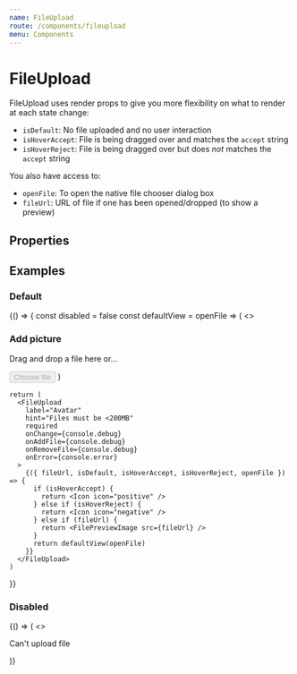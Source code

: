 ```yaml
---
name: FileUpload
route: /components/fileupload
menu: Components
---
```




# FileUpload

FileUpload uses render props to give you more flexibility on what to render at each state change:

- `isDefault`: No file uploaded and no user interaction
- `isHoverAccept`: File is being dragged over and matches the `accept` string
- `isHoverReject`: File is being dragged over but does _not_ matches the `accept` string

You also have access to:

- `openFile`: To open the native file chooser dialog box
- `fileUrl`: URL of file if one has been opened/dropped (to show a preview)

## Properties

<PropsTable of={FileUpload} />

## Examples

### Default

<Playground>
  {() => {
    const disabled = false
    const defaultView = openFile => (
      <>
        <h3>Add picture</h3>
        <p>Drag and drop a file here or…</p>
        <Button disabled={disabled} onClick={openFile} type="button">Choose file</Button>
      </>
    )

    return (
      <FileUpload
        label="Avatar"
        hint="Files must be <200MB"
        required
        onChange={console.debug}
        onAddFile={console.debug}
        onRemoveFile={console.debug}
        onError={console.error}
      >
        {({ fileUrl, isDefault, isHoverAccept, isHoverReject, openFile }) => {
          if (isHoverAccept) {
            return <Icon icon="positive" />
          } else if (isHoverReject) {
            return <Icon icon="negative" />
          } else if (fileUrl) {
            return <FilePreviewImage src={fileUrl} />
          }
          return defaultView(openFile)
        }}
      </FileUpload>
    )

}}

</Playground>

### Disabled

<Playground>
  <FileUpload disabled>
    {() => (
      <>
        <Icon icon="negative" />
        <p>Can't upload file</p>
      </>
    )}
  </FileUpload>
</Playground>
